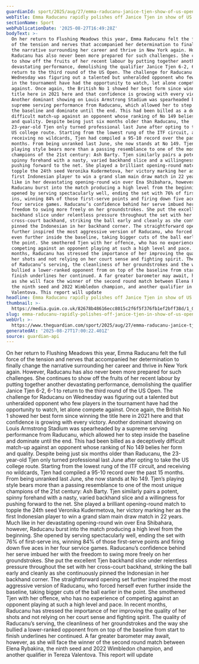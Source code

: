 ```yaml
---
guardianId: sport/2025/aug/27/emma-raducanu-janice-tjen-show-of-us-open-force
webTitle: Emma Raducanu rapidly polishes off Janice Tjen in show of US Open force
sectionName: Sport
webPublicationDate: '2025-08-27T16:49:28Z'
bodyText: >-
  On her return to Flushing Meadows this year, Emma Raducanu felt the full force
  of the tension and nerves that accompanied her determination to finally change
  the narrative surrounding her career and thrive in New York again. However,
  Raducanu has also never been more prepared for such challenges. She continues
  to show off the fruits of her recent labour by putting together another
  devastating performance, demolishing the qualifier Janice Tjen 6-2, 6-1 to
  return to the third round of the US Open. The challenge for Raducanu on
  Wednesday was figuring out a talented but unheralded opponent who few players
  in the tournament have had the opportunity to watch, let alone compete
  against. Once again, the British No 1 showed her best form since winning the
  title here in 2021 here and that confidence is growing with every victory.
  Another dominant showing on Louis Armstrong Stadium was spearheaded by a
  supreme serving performance from Raducanu, which allowed her to step inside
  the baseline and dominate until the end. This had been billed as a deceptively
  difficult match-up against an opponent whose ranking of No 149 belies her form
  and quality. Despite being just six months older than Raducanu, the
  23-year-old Tjen only turned professional last June after opting to take the
  US college route. Starting from the lowest rung of the ITF circuit, and
  receiving no wildcards, Tjen had compiled a 95-10 record over the past 15
  months. From being unranked last June, she now stands at No 149. Tjen’s
  playing style bears more than a passing resemblance to one of the most unique
  champions of the 21st century: Ash Barty. Tjen similarly pairs a potent,
  spinny forehand with a nasty, varied backhand slice and a willingness for
  pushing forward to the net. She played a brilliant opening-round match to
  topple the 24th seed Veronika Kudermetova, her victory marking her as the
  first Indonesian player to win a grand slam main draw match in 22 years. Much
  like in her devastating opening-round win over Ena Shibahara, however,
  Raducanu burst into the match producing a high level from the beginning. She
  opened by serving spectacularly well, ending the set with 76% of first-serve
  ins, winning 84% of those first-serve points and firing down five aces in her
  four service games. Raducanu’s confidence behind her serve imbued her with the
  freedom to swing more freely on her groundstrokes. She put the excellent Tjen
  backhand slice under relentless pressure throughout the set with her
  cross-court backhand, striking the ball early and cleanly as she continuously
  pinned the Indonesian in her backhand corner. The straightforward opening set
  further inspired the most aggressive version of Raducanu, who forced herself
  even further inside the baseline, taking bigger cuts of the ball earlier in
  the point. She smothered Tjen with her offence, who has no experience of
  competing against an opponent playing at such a high level and pace. In recent
  months, Raducanu has stressed the importance of her improving the quality of
  her shots and not relying on her court sense and fighting spirit. The quality
  of Raducanu’s serving, the cleanliness of her groundstrokes and the way she
  bullied a lower-ranked opponent from on top of the baseline from start to
  finish underlines her continued. A far greater barometer may await, however,
  as she will face the winner of the second round match between Elena Rybakina,
  the ninth seed and 2022 Wimbledon champion, and another qualifier in Tereza
  Valentova. This report will update
headline: Emma Raducanu rapidly polishes off Janice Tjen in show of US Open force
thumbnail: >-
  https://media.guim.co.uk/82678b48616ecc8015c2f6f5f376fb1ef2bff38d/1_0_3020_2416/500.jpg
slug: emma-raducanu-rapidly-polishes-off-janice-tjen-in-show-of-us-open-force
webUrl: >-
  https://www.theguardian.com/sport/2025/aug/27/emma-raducanu-janice-tjen-show-of-us-open-force
generatedAt: '2025-08-27T17:00:22.401Z'
source: guardian-api
---
```

On her return to Flushing Meadows this year, Emma Raducanu felt the full force of the tension and nerves that accompanied her determination to finally change the narrative surrounding her career and thrive in New York again. However, Raducanu has also never been more prepared for such challenges. She continues to show off the fruits of her recent labour by putting together another devastating performance, demolishing the qualifier Janice Tjen 6-2, 6-1 to return to the third round of the US Open. The challenge for Raducanu on Wednesday was figuring out a talented but unheralded opponent who few players in the tournament have had the opportunity to watch, let alone compete against. Once again, the British No 1 showed her best form since winning the title here in 2021 here and that confidence is growing with every victory. Another dominant showing on Louis Armstrong Stadium was spearheaded by a supreme serving performance from Raducanu, which allowed her to step inside the baseline and dominate until the end. This had been billed as a deceptively difficult match-up against an opponent whose ranking of No 149 belies her form and quality. Despite being just six months older than Raducanu, the 23-year-old Tjen only turned professional last June after opting to take the US college route. Starting from the lowest rung of the ITF circuit, and receiving no wildcards, Tjen had compiled a 95-10 record over the past 15 months. From being unranked last June, she now stands at No 149. Tjen’s playing style bears more than a passing resemblance to one of the most unique champions of the 21st century: Ash Barty. Tjen similarly pairs a potent, spinny forehand with a nasty, varied backhand slice and a willingness for pushing forward to the net. She played a brilliant opening-round match to topple the 24th seed Veronika Kudermetova, her victory marking her as the first Indonesian player to win a grand slam main draw match in 22 years. Much like in her devastating opening-round win over Ena Shibahara, however, Raducanu burst into the match producing a high level from the beginning. She opened by serving spectacularly well, ending the set with 76% of first-serve ins, winning 84% of those first-serve points and firing down five aces in her four service games. Raducanu’s confidence behind her serve imbued her with the freedom to swing more freely on her groundstrokes. She put the excellent Tjen backhand slice under relentless pressure throughout the set with her cross-court backhand, striking the ball early and cleanly as she continuously pinned the Indonesian in her backhand corner. The straightforward opening set further inspired the most aggressive version of Raducanu, who forced herself even further inside the baseline, taking bigger cuts of the ball earlier in the point. She smothered Tjen with her offence, who has no experience of competing against an opponent playing at such a high level and pace. In recent months, Raducanu has stressed the importance of her improving the quality of her shots and not relying on her court sense and fighting spirit. The quality of Raducanu’s serving, the cleanliness of her groundstrokes and the way she bullied a lower-ranked opponent from on top of the baseline from start to finish underlines her continued. A far greater barometer may await, however, as she will face the winner of the second round match between Elena Rybakina, the ninth seed and 2022 Wimbledon champion, and another qualifier in Tereza Valentova. This report will update
